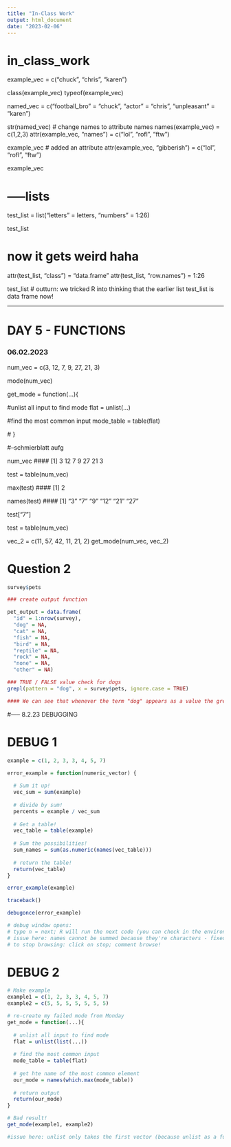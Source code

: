 ```yaml
---
title: "In-Class Work"
output: html_document
date: "2023-02-06"
---
```

# in_class_work

example_vec = c("chuck", "chris", "karen")

class(example_vec)
typeof(example_vec)

named_vec = c("football_bro" = "chuck",
              "actor" = "chris",
              "unpleasant" = "karen")

str(named_vec)
# change names to attribute names
names(example_vec) = c(1,2,3)
attr(example_vec, "names") = c("lol", "rofl", "ftw")

example_vec
# added an attribute
attr(example_vec, "gibberish") = c("lol", "rofl", "ftw")

example_vec

# -----lists 

test_list = list("letters" = letters,
                 "numbers" = 1:26)

test_list

# now it gets weird haha 

attr(test_list, "class") = "data.frame"
attr(test_list, "row.names") = 1:26

test_list
# outturn: we tricked R into thinking that the earlier list test_list is data frame now! 


--------
#  DAY 5 - FUNCTIONS 
### 06.02.2023
  
num_vec = c(3, 12, 7, 9, 27, 21, 3)

mode(num_vec)

get_mode = function(...){
  
  #unlist all input to find mode
  flat = unlist(...)
  
  #find the most common input 
  mode_table = table(flat)
  
  #
}

#--schmierblatt aufg 

num_vec
#### [1]  3 12  7  9 27 21  3

test = table(num_vec)

max(test)
#### [1] 2

names(test)
#### [1] "3"  "7"  "9"  "12" "21" "27"

test["7"]

test = table(num_vec)


vec_2 = c(11, 57, 42, 11, 21, 2) 
get_mode(num_vec, vec_2)




# Question 2 

```r
survey$pets
```

```r
### create output function 

pet_output = data.frame(
  "id" = 1:nrow(survey),
  "dog" = NA,
  "cat" = NA,
  "fish" = NA,
  "bird" = NA,
  "reptile" = NA,
  "rock" = NA,
  "none" = NA,
  "other" = NA)

```

```r
### TRUE / FALSE value check for dogs 
grepl(pattern = "dog", x = survey$pets, ignore.case = TRUE)

#### We can see that whenever the term "dog" appears as a value the grepl output shows "TRUE" instead of "FALSE". 
```

#----- 8.2.23 DEBUGGING 

# DEBUG 1
```r
example = c(1, 2, 3, 3, 4, 5, 7)

error_example = function(numeric_vector) {
  
  # Sum it up!
  vec_sum = sum(example)
  
  # divide by sum!
  percents = example / vec_sum
  
  # Get a table!
  vec_table = table(example)
  
  # Sum the possibilities!
  sum_names = sum(as.numeric(names(vec_table)))
  
  # return the table!
  return(vec_table)
}

error_example(example)
```

```r
traceback()
```

```r
debugonce(error_example)
```

```r
# debug window opens:
# type n = next; R will run the next code (you can check in the environment tab the output)
# issue here: names cannot be summed because they're characters - fixed: as.numeric in front of it
# to stop browsing: click on stop; comment browse!
```


# DEBUG 2

```r
# Make example
example1 = c(1, 2, 3, 3, 4, 5, 7)
example2 = c(5, 5, 5, 5, 5, 5, 5)

# re-create my failed mode from Monday
get_mode = function(...){
  
  # unlist all input to find mode
  flat = unlist(list(...))
  
  # find the most common input
  mode_table = table(flat)
  
  # get hte name of the most common element
  our_mode = names(which.max(mode_table))
  
  # return output
  return(our_mode)
}

# Bad result!
get_mode(example1, example2)
```

```r
#issue here: unlist only takes the first vector (because unlist as a function only takes one argument - fixed: put list(...) inside unlist)
```

